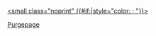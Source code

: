 [[Special:Purge/{{FULLPAGENAME}}|<small class="noprint" {{#if:{{{color|}}}|style="color: {{{color}}}; "}}>{{{1|-{zh-hans: 刷新服务器缓存; zh-hant: 清除伺服器快取; }-}}}</small>]]<noinclude>
[[Category:主題模板|Purgepage]]</noinclude>